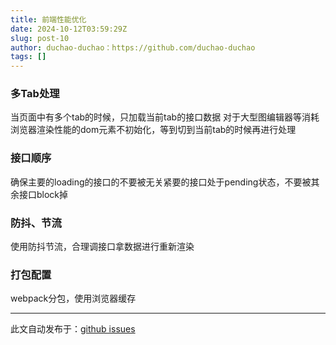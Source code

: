 ```yaml
---
title: 前端性能优化
date: 2024-10-12T03:59:29Z
slug: post-10
author: duchao-duchao：https://github.com/duchao-duchao
tags: []
---
```


### 多Tab处理
当页面中有多个tab的时候，只加载当前tab的接口数据
对于大型图编辑器等消耗浏览器渲染性能的dom元素不初始化，等到切到当前tab的时候再进行处理
### 接口顺序
确保主要的loading的接口的不要被无关紧要的接口处于pending状态，不要被其余接口block掉
### 防抖、节流
使用防抖节流，合理调接口拿数据进行重新渲染
### 打包配置
webpack分包，使用浏览器缓存

---
此文自动发布于：<a href="https://github.com/duchao-duchao/dc-blog/issues/10" target="_blank">github issues</a>

